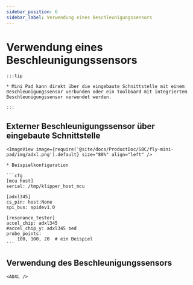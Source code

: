 ```yaml
---
sidebar_position: 6
sidebar_label: Verwendung eines Beschleunigungssensors
---
```




# Verwendung eines Beschleunigungssensors

    :::tip

    * Mini Pad kann direkt über die eingebaute Schnittstelle mit einem Beschleunigungssensor verbunden oder ein Toolboard mit integriertem Beschleunigungssensor verwendet werden.

    :::

## Externer Beschleunigungssensor über eingebaute Schnittstelle

    <ImageView image={require('@site/docs/ProductDoc/SBC/fly-mini-pad/img/adxl.png').default} size="80%" align="left" />

    * Beispielkonfiguration

    ```cfg
    [mcu host]
    serial: /tmp/klipper_host_mcu

    [adxl345]
    cs_pin: host:None
    spi_bus: spidev1.0

    [resonance_tester]
    accel_chip: adxl345
    #accel_chip_y: adxl345 bed
    probe_points:
        100, 100, 20  # ein Beispiel
    ```

## Verwendung des Beschleunigungssensors

    <ADXL />